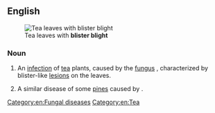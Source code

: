 ==English==
[[File:Exobasidium vexans2.jpg|thumb|Tea leaves with '''blister blight''']]

===Noun===
{{en-noun|-}}

# {{lb|en|plant disease}} An [[infection]] of [[tea]] plants, caused by the [[fungus]] {{taxlink|Exobasidium vexans|species|noshow=1}}, characterized by blister-like [[lesion]]s on the leaves.
# {{lb|en|plant disease}} A similar disease of some [[pine]]s caused by {{taxlink|Cronartium asclepiadeum|species|noshow=1}}.

[[Category:en:Fungal diseases]]
[[Category:en:Tea]]